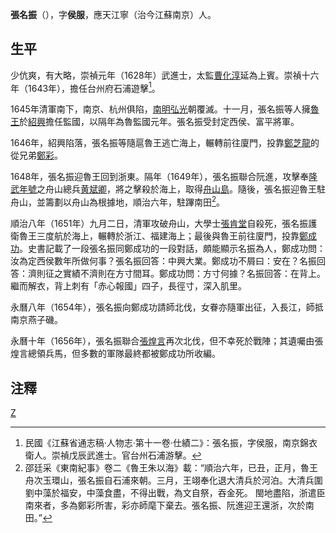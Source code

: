 {{About|南明官员張名振|唐朝将领張名振|张名振 (唐朝)|晚清进士張名振|張名振 (光緒進士)}}
{{Infobox_Person
| name = 張名振
|image= 
|box_width= 
|occupation= 政治人物
| period = 17世纪 
|birth_name= 
| sex = 男
| other_names = 張侯服
|birth_date=?
|birth_place= 明朝應天江寧
|death_date= 1656年
|death_place= {{QIN}}[[燕子磯|燕子磯]]附近
| nationality = 南明
| residence =
| party =
| religion =
| spouse =
| relatives =
|education=私塾
| past = [[曹化淳|曹化淳]]門客<br>台州府石浦遊擊<br>南明定西侯、富平將軍<br>投靠鄭彩<br>投靠鄭成功
| work =擊殺舟山總兵黄斌卿<br>攻下[[舟山島|舟山島]]
| award = 
}}
'''張名振'''（{{bd|？||1656年||張}}），字'''侯服'''，應天江寧（治今江蘇南京）人。

==生平==
少伉爽，有大略，崇禎元年（1628年）武進士，太監[[曹化淳|曹化淳]]延為上賓。崇禎十六年（1643年），擔任台州府石浦遊擊<ref>民國《江蘇省通志稿·人物志·第十一卷·仕績二》：張名振，字侯服，南京錦衣衛人。崇禎戊辰武進士。官台州石浦游擊。</ref>。

1645年清軍南下，南京、杭州俱陷，[[南明|南明]][[弘光|弘光]]朝覆滅。十一月，張名振等人擁[[魯王|魯王]]於[[紹興|紹興]]擔任監國，以隔年為魯監國元年。張名振受封定西侯、富平將軍。

1646年，紹興陷落，張名振等隨扈魯王逃亡海上，輾轉前往廈門，投靠[[鄭芝龍|鄭芝龍]]的從兄弟[[鄭彩|鄭彩]]。

1648年，張名振迎魯王回到浙東。隔年（1649年），張名振聯合阮進，攻擊奉[[隆武|隆武]][[年號|年號]]之舟山總兵[[黄斌卿|黄斌卿]]，將之擊殺於海上，取得[[舟山島|舟山島]]。隨後，張名振迎魯王駐舟山，並籌劃以舟山為根據地，順治六年，駐蹕南田<ref>邵廷采《東南紀事》卷二《魯王朱以海》載：“順治六年，已丑，正月，魯王舟次玉環山，張名振自石浦來朝。三月，王翊奉化退大清兵於河泊。大清兵圍劉中藻於福安，中藻食盡，不得出戰，為文自祭，吞金死。 閩地盡陷，浙遣臣南來者，多為鄭彩所害，彩亦師麾下棄去。張名振、阮進迎王還浙，次於南田。”</ref>。

順治八年（1651年）九月二日，清軍攻破舟山，大學士[[張肯堂|張肯堂]]自殺死，張名振護衛魯王三度航於海上，輾轉於浙江、福建海上；最後與魯王前往廈門，投靠[[鄭成功|鄭成功]]。史書記載了一段張名振同鄭成功的一段對話，頗能顯示名振為人，鄭成功問：汝為定西侯數年所做何事？張名振回答：中興大業。鄭成功不屑曰：安在？名振回答：濟則征之實績不濟則在方寸間耳。鄭成功問：方寸何據？名振回答：在背上。繼而解衣，背上刺有「赤心報國」四子，長徑寸，深入肌里。

永曆八年（1654年），張名振向鄭成功請師北伐，女眷亦隨軍出征，入長江，師抵南京燕子磯。

永曆十年（1656年），張名振聯合[[張煌言|張煌言]]再次北伐，但不幸死於戰陣；其遺囑由張煌言總領兵馬，但多數的軍隊最終都被鄭成功所收編。

==注釋==
<div class="references-small">
<references />
</div>

{{崇禎元年戊辰科武會試金榜}}

[[Category:明朝軍事人物|Z]]